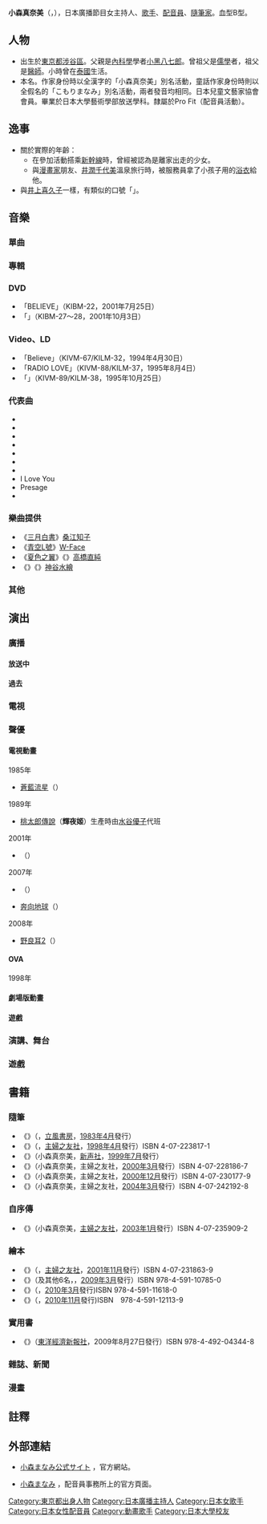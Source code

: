 {{Infobox musical artist
| name                = 
| image               = 
| image_size          = 
| landscape           = <!-- yes, if wide image, otherwise leave blank -->
| caption             = 
| background          = solo_singer
| native_name         = 小森まなみ
| native_name_lang    = ja
| birth_name          = 
| alias               = 
| birth_date          = 10月16日
| birth_place         = {{JPN}}[[東京都|東京都]][[涉谷區|涉谷區]]
| origin              = 
| death_date          = 
| death_place         = 
| genre               = [[無線電|無線電]]、[[流行音樂|流行音樂]]、[[動畫歌曲|動畫歌曲]]
| occupation          = [[主持人|主持人]]、[[歌手|歌手]]、[[配音員|配音員]]、[[隨筆家|隨筆家]]
| instrument          = 
| years_active        = 1980年 -
| label               = [[日本索尼音樂娛樂|日本索尼音樂娛樂]]<br>[[國王唱片|國王唱片]]
| current_members     = 
| past_members        = 
| URL             = {{URL|www.angelic-life.com/manami|官方網站}}
| notable_instruments = 
}}
{{Japanese|japanese=小森 まなみ（小森 真奈美）|kana=こもり まなみ|romaji=Komori Manami}}
'''小森真奈美'''（{{lang-ja|小森まなみ}}，{{bd||10月16日<ref name= rr>季刊{{nihongo|「Run Radio」|ランラジオ}}. 1977. NO.4</ref>}}），日本廣播節目女主持人、[[歌手|歌手]]、[[配音員|配音員]]、[[隨筆家|隨筆家]]。血型B型。

== 人物 ==
*出生於[[東京都|東京都]][[涉谷區|涉谷區]]。父親是[[內科學|內科學]]學者[[小黑八七郎|小黑八七郎]]。曾祖父是[[儒學|儒學]]者，祖父是[[醫師|醫師]]。小時曾在[[泰國|泰國]]生活。
*本名{{nihongo|「小黑真奈美」|小黒 真奈美}}{{r|rr}}。作家身份時以全漢字的「小森真奈美」別名活動，童話作家身份時則以全假名的「こもりまなみ」別名活動，兩者發音均相同。日本兒童文藝家協會會員。畢業於日本大學藝術學部放送學科。隸屬於Pro Fit（配音員活動）。

== 逸事 ==
* 關於實際的年齡：
** 在參加活動搭乘[[新幹線|新幹線]]時，曾經被認為是離家出走的少女。
** 與[[漫畫家|漫畫家]]朋友{{lang|ja|[[佐藤まり子|佐藤まり子]]}}、[[井潤千代美|井潤千代美]]溫泉旅行時，被服務員拿了小孩子用的[[浴衣|浴衣]]給他。
* 與[[井上喜久子|井上喜久子]]一樣，有類似的口號「{{nihongo|永遠的18歲|永遠の18歳}}」。

== 音樂 ==
=== 單曲 ===
=== 專輯 ===
=== DVD ===
* 「BELIEVE」（KIBM-22，2001年7月25日）
* 「{{lang|ja|ラジオ伝説}}」（KIBM-27〜28，2001年10月3日）

=== Video、LD ===
* 「Believe」（KIVM-67/KILM-32，1994年4月30日）
* 「RADIO LOVE」（KIVM-88/KILM-37，1995年8月4日）
* 「{{lang|ja|虹を追いかけて…}}」（KIVM-89/KILM-38，1995年10月25日）

=== 代表曲 ===
* {{lang|ja|HERTZ〜電波の天使たち〜}}
* {{lang|ja|夢みるハート}}
* {{lang|ja|君がそばにいれば}}
* {{lang|ja|君に逢えてボクはボクになる}}
* {{lang|ja|Fight!〜最後の天使〜}}
* {{lang|ja|Little Courage〜うちへおいでよ〜}}
* {{lang|ja|YELLを君に!}}
* I Love You
* Presage
* {{lang|ja|きゅんきゅんのパワー}}

=== 樂曲提供 ===
* 《[[三月白書|三月白書]]》[[桑江知子|桑江知子]]
* 《[[青空L號|青空L號]]》[[W-Face|W-Face]]
* 《[[夏色之翼|夏色之翼]]》《{{lang|ja|君のイナイ季節}}》[[高橋直純|高橋直純]]
* 《{{lang|ja|[[空色ジュエル|空色ジュエル]]}}》《{{lang|ja|[[キミに贈るボクの詩|キミに贈るボクの詩]]}}》[[神谷水繪|神谷水繪]]

=== 其他 ===

== 演出 ==
=== 廣播 ===
==== 放送中 ====
==== 過去 ====
=== 電視 ===
=== 聲優 ===
==== 電視動畫 ====
; 1985年
* [[蒼藍流星|蒼藍流星]]（{{lang|ja|ランディ}}）
; 1989年
* [[桃太郎傳說|桃太郎傳說]]（'''輝夜姬'''）生產時由[[水谷優子|水谷優子]]代班
; 2001年
* {{lang|ja|[[21世紀まんがはじめて物語|21世紀まんがはじめて物語]]}}（{{lang|ja|ハムスター}}）
; 2007年
* {{lang|ja|[[スイスイ!フィジー!|スイスイ!フィジー!]]}}（{{lang|ja|タッピー}}）
* [[奔向地球|奔向地球]]（{{lang|ja|ナキネズミ（レイン）}}）
; 2008年
* [[野良耳|野良耳2]]（{{lang|ja|ジェームス}}）

==== OVA ====
; 1998年

==== 劇場版動畫 ====
==== 遊戲 ====

=== 演講、舞台 ===
=== 遊戲 ===

== 書籍 ==
=== 隨筆 ===
* 《{{lang|ja|ハートいっぱい抱きしめて}}》（{{lang|ja|小森まなみ}}，[[立風書房|立風書房]]，[[1983年4月|1983年4月]]發行）
* 《{{lang|ja|こころのおくすり}}》（{{lang|ja|小森まなみ}}，[[主婦之友社|主婦之友社]]，[[1998年4月|1998年4月]]發行）ISBN 4-07-223817-1
* 《{{lang|ja|こころが元気になる31のヒント}}》（小森真奈美，[[新声社|新声社]]，[[1999年7月|1999年7月]]發行）
* 《{{lang|ja|こころが元気になる31のヒントプラス}}》（小森真奈美，主婦之友社，[[2000年3月|2000年3月]]發行）ISBN 4-07-228186-7
* 《{{lang|ja|天使の棲むところ}}》（小森真奈美，主婦之友社，[[2000年12月|2000年12月]]發行）ISBN 4-07-230177-9
* 《{{lang|ja|しあわせレシピ〜今日より素敵な明日のために〜}}》（小森真奈美，主婦之友社，[[2004年3月|2004年3月]]發行）ISBN 4-07-242192-8

=== 自序傳 ===
* 《{{lang|ja|どんまい魂（スピリッツ）}}》（小森真奈美，[[主婦之友社|主婦之友社]]，[[2003年1月|2003年1月]]發行）ISBN 4-07-235909-2

=== 繪本 ===
* 《{{lang|ja|だいじなだいじなたからもの}}》（{{lang|ja|こもりまなみ}}，[[主婦之友社|主婦之友社]]，[[2001年11月|2001年11月]]發行）ISBN 4-07-231863-9
* 《{{lang|ja|じぶんを見つける物語シリーズ5『7人の忍者のドキドキなお話 ～こわがりやの忍者～』}}》（{{lang|ja|小森まなみ}}及其他6名，{{lang|ja|[[ポプラ社|ポプラ社]]}}，[[2009年3月|2009年3月]]發行）ISBN 978-4-591-10785-0
* 《{{lang|ja|夢をひろげる物語(5)～空とぶ魔法おしえます}}》（{{lang|ja|ポプラ社}}，[[2010年3月|2010年3月]]發行)ISBN 978-4-591-11618-0
* 《{{lang|ja|夢をひろげる物語(10)～恋するレインボーケーキ}}》（{{lang|ja|ポプラ社}}，[[2010年11月|2010年11月]]發行)ISBN　978-4-591-12113-9

=== 實用書 ===
* 《{{lang|ja|東京 社用の手みやげ洋菓子編 贈って喜ばれる最高のスイーツ}}》（[[東洋經濟新報社|東洋經濟新報社]]，2009年8月27日發行）ISBN 978-4-492-04344-8

=== 雜誌、新聞 ===
=== 漫畫 ===
== 註釋 ==
{{reflist}}

== 外部連結 ==
* {{ja}} [http://www.angelic-life.com/manami/ 小森まなみ公式サイト] {{Wayback|url=http://www.angelic-life.com/manami/ |date=20210119215505 }}，官方網站。
* {{ja}} [http://www.profit-v.com/pro/talent_komori.html 小森まなみ] {{Wayback|url=http://www.profit-v.com/pro/talent_komori.html |date=20110828041859 }}，配音員事務所上的官方頁面。

{{Pro-Fit}}

{{DEFAULTSORT:Komori Manami}}
[[Category:東京都出身人物|Category:東京都出身人物]]
[[Category:日本廣播主持人|Category:日本廣播主持人]]
[[Category:日本女歌手|Category:日本女歌手]]
[[Category:日本女性配音員|Category:日本女性配音員]]
[[Category:動畫歌手|Category:動畫歌手]]
[[Category:日本大學校友|Category:日本大學校友]]